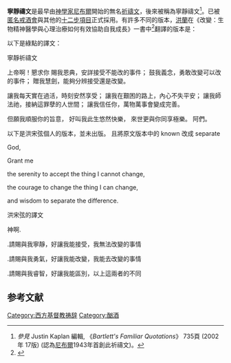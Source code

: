 {{Multiple issues|
{{原创研究}}
{{Copypaste|time=2022-04-05T23:41:26+00:00}}
}}
'''寧靜禱文'''是最早由[[神學家|神學家]][[雷茵霍爾德·尼布爾|尼布爾]]開始的無名[[禱告|祈禱文]]，後來被稱為寧靜禱文<ref>''參見'' Justin Kaplan 編輯, 《''Bartlett's Familiar Quotations''》 735頁 (2002年 17版) (認為[[雷茵霍爾德·尼布爾|尼布爾]]1943年首創此祈禱文)。</ref>。已被[[匿名戒酒會|匿名戒酒會]]與其他的[[十二步項目|十二步項目]]正式採用。有許多不同的版本，[[洪蘭|洪蘭]]在《改變：生物精神醫學與心理治療如何有效協助自我成長》一書中<ref>{{cite book
|title=改變：生物精神醫學與心理治療如何有效協助自我成長
|author=馬汀．塞利格曼（Martin Seligman）原著，[[洪蘭|洪蘭]]譯
|publisher=遠流出版
|year=2010
|ISBN=9789573266877 
}}</ref>翻譯的版本是：

{{cquote|'''親愛的上帝，請賜給我雅量從容的接受不可改變的事，賜給我勇氣去改變應該改變的事，並賜給我智慧去分辨什麼是可以改變的，什麼是不可以改變的。'''}}

以下是綠點的譯文：

寧靜祈禱文

上帝啊！懇求你
賜我恩典，安詳接受不能改的事件；
鼓我義念，勇敢改變可以改的事件；
贈我慧劍，能夠分辨接受還是改變。

讓我每天實在過活，時刻安然享受；
讓我在艱困的路上，內心不失平安；
讓我師法祂，接納這罪孽的人世間；
讓我信任你，萬物萬事會變成完善。

但願我順服你的旨意，
好叫我此生悠然快樂，
來世更與你同享極樂。
阿們。

以下是洪宋弦個人的版本，並未出版。
且將原文版本中的 known 改成 separate


God,

Grant me 

the serenity to accept the thing I cannot change,

the courage to change the thing I can change,

and wisdom to separate the difference.

洪宋弦的譯文

神啊.

.請賜與我寧靜，好讓我能接受，我無法改變的事情

.請賜與我勇氣，好讓我能改變，我能去改變的事情

.請賜與我睿智，好讓我能區別，以上這兩者的不同

== 参考文献 ==
{{Reflist}}

[[Category:西方基督教祷辞|Category:西方基督教祷辞]]
[[Category:酗酒|Category:酗酒]]